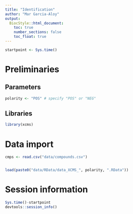 ```yaml
---
title: "Identification"
author: "Mar Garcia-Aloy"
output: 
  BiocStyle::html_document:
    toc: true
    number_sections: false
    toc_float: true
---
```


```r
startpoint <- Sys.time()
```

# Preliminaries

## Parameters

```r
polarity <- "POS" # specify "POS" or "NEG"
```


## Libraries

```r
library(xcms)
```


# Data import

```r
cmps <- read.csv("data/compounds.csv")


load(paste0("data/RData/data_XCMS_", polarity, ".RData"))

```



# Session information

```r
Sys.time()-startpoint
devtools::session_info()
```